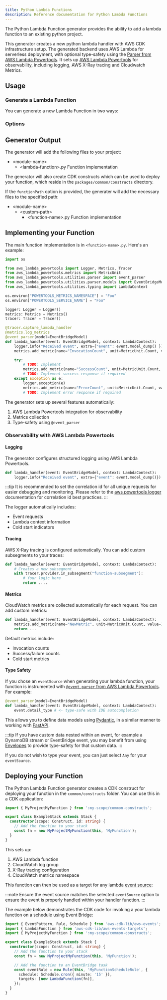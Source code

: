 ```yaml
---
title: Python Lambda Functions
description: Reference documentation for Python Lambda Functions
---
```



The Python Lambda Function generator provides the ability to add a lambda function to an existing python project.

This generator creates a new python lambda handler with AWS CDK infrastructure setup. The generated backend uses AWS Lambda for serverless deployment, with optional type-safety using the [Parser from AWS Lambda Powertools](https://docs.powertools.aws.dev/lambda/python/latest/utilities/parser/). It sets up [AWS Lambda Powertools](https://docs.powertools.aws.dev/lambda/python/latest/) for observability, including logging, AWS X-Ray tracing and Cloudwatch Metrics.

## Usage

### Generate a Lambda Function

You can generate a new Lambda Function in two ways:

<RunGenerator generator="py#lambda-function" />

### Options

<GeneratorParameters schema={schema} />

## Generator Output

The generator will add the following files to your project:

<FileTree>

- \<module-name>
  - \<lambda-function>.py Function implementation

</FileTree>

The generator will also create CDK constructs which can be used to deploy your function, which reside in the `packages/common/constructs` directory.

If the `functionPath` option is provided, the generater will add the necessary files to the specified path:

<FileTree>

- \<module-name>
  - \<custom-path>
    - \<function-name>.py Function implementation

</FileTree>

## Implementing your Function

The main function implementation is in `<function-name>.py`. Here's an example:

```python
import os

from aws_lambda_powertools import Logger, Metrics, Tracer
from aws_lambda_powertools.metrics import MetricUnit
from aws_lambda_powertools.utilities.parser import event_parser
from aws_lambda_powertools.utilities.parser.models import EventBridgeModel
from aws_lambda_powertools.utilities.typing import LambdaContext

os.environ["POWERTOOLS_METRICS_NAMESPACE"] = "Foo"
os.environ["POWERTOOLS_SERVICE_NAME"] = "Foo"

logger: Logger = Logger()
metrics: Metrics = Metrics()
tracer: Tracer = Tracer()

@tracer.capture_lambda_handler
@metrics.log_metrics
@event_parser(model=EventBridgeModel)
def lambda_handler(event: EventBridgeModel, context: LambdaContext):
    logger.info("Received event", extra={"event": event.model_dump() })
    metrics.add_metric(name="InvocationCount", unit=MetricUnit.Count, value=1)

    try:
        # TODO: Implement
        metrics.add_metric(name="SuccessCount", unit=MetricUnit.Count, value=1)
        # TODO: Implement success response if required
    except Exception as e:
        logger.exception(e)
        metrics.add_metric(name="ErrorCount", unit=MetricUnit.Count, value=1)
        # TODO: Implement error response if required
```

The generator sets up several features automatically:

1. AWS Lambda Powertools integration for observability
2. Metrics collection
3. Type-safety using `@event_parser`

### Observability with AWS Lambda Powertools

#### Logging

The generator configures structured logging using AWS Lambda Powertools.

```python
def lambda_handler(event: EventBridgeModel, context: LambdaContext):
    logger.info("Received event", extra={"event": event.model_dump()})
```

:::tip
It is recommended to set the correlation id for all unique requests for easier debugging and monitoring. Please refer to the [aws powertools logger](https://docs.powertools.aws.dev/lambda/python/2.22.0/core/logger/#setting-a-correlation-id) documentation for correlation id best practices.
:::

The logger automatically includes:

- Event requests
- Lambda context information
- Cold start indicators

#### Tracing

AWS X-Ray tracing is configured automatically. You can add custom subsegments to your traces:

```python
def lambda_handler(event: EventBridgeModel, context: LambdaContext):
    # Creates a new subsegment
    with tracer.provider.in_subsegment("function-subsegment"):
        # Your logic here
        return ....
```

#### Metrics

CloudWatch metrics are collected automatically for each request. You can add custom metrics:

```python
def lambda_handler(event: EventBridgeModel, context: LambdaContext):
    metrics.add_metric(name="NewMetric", unit=MetricUnit.Count, value=1)
    return ...
```

Default metrics include:

- Invocation counts
- Success/failure counts
- Cold start metrics

#### Type Safety

If you chose an `eventSource` when generating your lambda function, your function is instrumented with [`@event_parser` from AWS Lambda Powertools](https://docs.powertools.aws.dev/lambda/python/latest/utilities/parser/). For example:

```python {3}
@event_parser(model=EventBridgeModel)
def lambda_handler(event: EventBridgeModel, context: LambdaContext):
    event.detail_type # <- type-safe with IDE autocompletion
```

This allows you to define data models using [Pydantic](https://docs.pydantic.dev/latest/), in a similar manner to working with [FastAPI](/nx-plugin-for-aws/guides/fastapi).

:::tip
If you have custom data nested within an event, for example a DynamoDB stream or EventBridge event, you may benefit from using [Envelopes](https://docs.powertools.aws.dev/lambda/python/latest/utilities/parser/#envelopes) to provide type-safety for that custom data.
:::

If you do not wish to type your event, you can just select `Any` for your `eventSource`.

## Deploying your Function

The Python Lambda Function generator creates a CDK construct for deploying your function in the `common/constructs` folder. You can use this in a CDK application:

```ts
import { MyProjectMyFunction } from ':my-scope/common-constructs';

export class ExampleStack extends Stack {
  constructor(scope: Construct, id: string) {
    // Add the function to your stack
    const fn = new MyProjectMyFunction(this, 'MyFunction');
  }
}
```

This sets up:

1. AWS Lambda function
2. CloudWatch log group
3. X-Ray tracing configuration
4. CloudWatch metrics namespace

This function can then be used as a target for any lambda [event source](https://docs.powertools.aws.dev/lambda/python/latest/utilities/parser/):

:::note
Ensure the event source matches the selected `eventSource` option to ensure the event is properly handled within your handler function.
:::

The example below demonstrates the CDK code for invoking a your lambda function on a schedule using Event Bridge:

```ts
import { EventPattern, Rule, Schedule } from 'aws-cdk-lib/aws-events';
import { LambdaFunction } from 'aws-cdk-lib/aws-events-targets';
import { MyProjectMyFunction } from ':my-scope/common-constructs';

export class ExampleStack extends Stack {
  constructor(scope: Construct, id: string) {
    // Add the function to your stack
    const fn = new MyProjectMyFunction(this, 'MyFunction');

    // Add the function to an EventBridge task
    const eventRule = new Rule(this, 'MyFunctionScheduleRule', {
      schedule: Schedule.cron({ minute: '15' }),
      targets: [new LambdaFunction(fn)],
    });
  }
}
```
